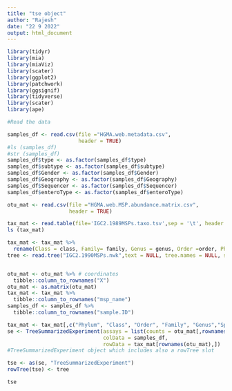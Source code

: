 ```yaml
---
title: "tse object"
author: "Rajesh"
date: "22 9 2022"
output: html_document
---
```



```r
library(tidyr)
library(mia)
library(miaViz)
library(scater)
library(ggplot2)
library(patchwork)
library(ggsignif)
library(tidyverse)
library(scater)
library(ape)
```



```r

#Read the data 

samples_df <- read.csv(file ="HGMA.web.metadata.csv", 
                       header = TRUE)
#ls (samples_df)
#str (samples_df)
samples_df$type <- as.factor(samples_df$type)
samples_df$subtype <- as.factor(samples_df$subtype)
samples_df$Gender <- as.factor(samples_df$Gender)
samples_df$Geography <- as.factor(samples_df$Geography)
samples_df$Sequencer <- as.factor(samples_df$Sequencer)
samples_df$enteroType <- as.factor(samples_df$enteroType)

otu_mat <- read.csv(file ="HGMA.web.MSP.abundance.matrix.csv", 
                    header = TRUE)

tax_mat <- read.table(file='IGC2.1989MSPs.taxo.tsv',sep = '\t', header = TRUE)
ls (tax_mat)

tax_mat <- tax_mat %>% 
  rename(Class = class, Family= family, Genus = genus, Order =order, Phylum =phylum, Species = species)
tree <- read.tree("IGC2.1990MSPs.nwk",text = NULL, tree.names = NULL, skip = 0,comment.char = "", keep.multi = FALSE)


otu_mat <- otu_mat %>% # coordinates
  tibble::column_to_rownames("X")
otu_mat <- as.matrix(otu_mat)
tax_mat <- tax_mat %>%
  tibble::column_to_rownames("msp_name")
samples_df <- samples_df %>%
  tibble::column_to_rownames("sample.ID")

tax_mat <- tax_mat[,c("Phylum", "Class", "Order", "Family", "Genus","Species" )]
se <- TreeSummarizedExperiment(assays = list(counts = otu_mat[,rownames(samples_df)]),
                               colData = samples_df,
                               rowData = tax_mat[rownames(otu_mat),])
#TreeSummarizedExperiment object which includes also a rowTree slot

tse <- as(se, "TreeSummarizedExperiment")
rowTree(tse) <- tree

tse
```

